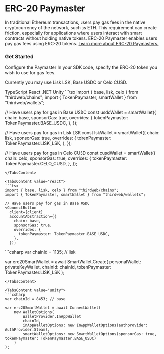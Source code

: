 
# ERC-20 Paymaster

In traditional Ethereum transactions, users pay gas fees in the native cryptocurrency of the network, such as ETH. This requirement can create friction, especially for applications where users interact with smart contracts without holding native tokens. ERC-20 Paymaster enables users pay gas fees using ERC-20 tokens. [Learn more about ERC-20 Paymasters.](https://blog.thirdweb.com/account-abstraction-paymaster-pay-evm-gas-fees-with-usdt-usdc-or-any-other-erc-20-token/)

### Get Started


Configure the Paymaster In your SDK code, specify the ERC-20 token you wish to use for gas fees. 

Currently you may use Lisk LSK, Base USDC or Celo CUSD.

<Tabs defaultValue="typescript">

<TabsList>
	<TabsTrigger value="typescript">TypeScript</TabsTrigger>
  <TabsTrigger value="react">React</TabsTrigger>
	<TabsTrigger value="dotnet">.NET</TabsTrigger>
	<TabsTrigger value="unity">Unity</TabsTrigger>
</TabsList>

<TabsContent value="typescript">
```tsx
import { base, lisk, celo } from "thirdweb/chains";
import { TokenPaymaster, smartWallet } from "thirdweb/wallets";

// Have users pay for gas in Base USDC
const usdcWallet = smartWallet({
  chain: base,
  sponsorGas: true,
  overrides: {
    tokenPaymaster: TokenPaymaster.BASE_USDC,
  },
});

// Have users pay for gas in Lisk LSK
const lskWallet = smartWallet({
  chain: lisk,
  sponsorGas: true,
  overrides: {
    tokenPaymaster: TokenPaymaster.LISK_LSK,
  },
});

// Have users pay for gas in Celo CUSD
const cusdWallet = smartWallet({
  chain: celo,
  sponsorGas: true,
  overrides: {
    tokenPaymaster: TokenPaymaster.CELO_CUSD,
  },
});
```
</TabsContent>

<TabsContent value="react">
```tsx
import { base, lisk, celo } from "thirdweb/chains";
import { TokenPaymaster, smartWallet } from "thirdweb/wallets";

// Have users pay for gas in Base USDC
<ConnectButton 
  client={client} 
  accountAbstraction={{
    chain: base,
    sponsorGas: true,
    overrides: {
      tokenPaymaster: TokenPaymaster.BASE_USDC,
    },
  });
```
</TabsContent>

<TabsContent value="dotnet">
```csharp
var chainId = 1135; // lisk

var erc20SmartWallet = await SmartWallet.Create(
  personalWallet: privateKeyWallet, 
  chainId: chainId, 
  tokenPaymaster: TokenPaymaster.LISK_LSK
);
```
</TabsContent>

<TabsContent value="unity">
```csharp
var chainId = 8453; // base

var erc20SmartWallet = await ConnectWallet(
    new WalletOptions(
        WalletProvider.InAppWallet,
        chainId,
        inAppWalletOptions: new InAppWalletOptions(authprovider: AuthProvider.Steam),
        smartWalletOptions: new SmartWalletOptions(sponsorGas: true, tokenPaymaster: TokenPaymaster.BASE_USDC)
    )
);
```
</TabsContent>

</Tabs>
